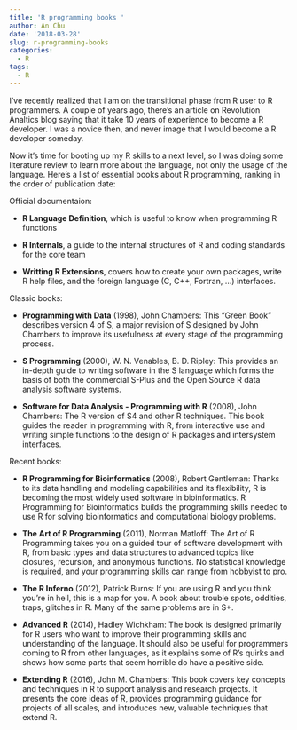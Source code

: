 ```yaml
---
title: 'R programming books '
author: An Chu
date: '2018-03-28'
slug: r-programming-books
categories:
  - R
tags:
  - R
---
```


I've recently realized that I am on the transitional phase from R user to R programmers.
A couple of years ago, there's an article on Revolution Analtics blog saying that
it take 10 years of experience to become a R developer. I was a novice then, and
never image that I would become a R developer someday.

Now it's time for booting up my R skills to a next level, so I was doing some
literature review to learn more about the language, not only the usage of the language.
Here's a list of essential books about R programming, ranking in the order of
publication date:

Official documentaion:


* **R Language Definition**, which is useful to know when programming R functions

* **R Internals**, a guide to the internal structures of R and coding standards for
  the core team

* **Writting R Extensions**, covers how to create your own packages, write R help
  files, and the foreign language (C, C++, Fortran, ...) interfaces.

Classic books:

* **Programming with Data** (1998), John Chambers: This “Green Book” describes
  version 4 of S, a major revision of S designed by John Chambers to improve its
  usefulness at every stage of the programming process.

* **S Programming** (2000), W. N. Venables, B. D. Ripley: This provides an in-depth
  guide to writing software in the S language which forms the basis of both the
  commercial S-Plus and the Open Source R data analysis software systems.

* **Software for Data Analysis - Programming with R** (2008), John Chambers: The R
  version of S4 and other R techniques. This book guides the reader in
  programming with R, from interactive use and writing simple functions to the
  design of R packages and intersystem interfaces.

Recent books:

* **R Programming for Bioinformatics** (2008), Robert Gentleman: Thanks to its data
  handling and modeling capabilities and its flexibility, R is becoming the most
  widely used software in bioinformatics. R Programming for Bioinformatics
  builds the programming skills needed to use R for solving bioinformatics and
  computational biology problems.

* **The Art of R Programming** (2011), Norman Matloff: The Art of R Programming
  takes you on a guided tour of software development with R, from basic types
  and data structures to advanced topics like closures, recursion, and anonymous
  functions. No statistical knowledge is required, and your programming skills
  can range from hobbyist to pro.

* **The R Inferno** (2012), Patrick Burns: If you are using R and you think you’re
  in hell, this is a map for you. A book about trouble spots, oddities, traps,
  glitches in R. Many of the same problems are in S+.

* **Advanced R** (2014), Hadley Wichkham: The book is designed primarily for R users
  who want to improve their programming skills and understanding of the
  language. It should also be useful for programmers coming to R from other
  languages, as it explains some of R’s quirks and shows how some parts that
  seem horrible do have a positive side.

* **Extending R** (2016), John M. Chambers: This book covers key concepts and
  techniques in R to support analysis and research projects. It presents the
  core ideas of R, provides programming guidance for projects of all scales, and
  introduces new, valuable techniques that extend R.
